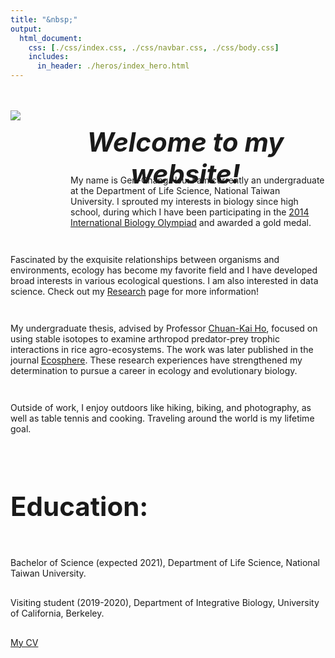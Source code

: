 ```yaml
---
title: "&nbsp;"
output:
  html_document:
    css: [./css/index.css, ./css/navbar.css, ./css/body.css]
    includes:
      in_header: ./heros/index_hero.html
---
```


<style>
h1 {font-weight: bold !important; 
    font-size: 42px !important}
</style>   


<div style="display: flex;">

<img src="./images/Personal photo.JPG" style="max-width: 300px; max-height: 400px; width:auto; height:auto; margin-top: 20px;">

<div style="padding-left: 40px; width: 800px">

<div style="height: 50px;">
<h1 style="text-align: center; font-style: italic;">Welcome to my website!</h1>
</div>

<div style="height: 1em;"></div>

<div style="padding-left: 40px;">
My name is Gen-Chang Hsu. I am currently an undergraduate at the Department of Life Science, National Taiwan University. I sprouted my interests in biology since high school, during which I have been participating in the [2014 International Biology Olympiad](https://www.ibo-info.org/en/contest/past-ibos.html){target="_blank"} and awarded a gold medal.
</div>

</div>

</div>

<div style="height: 1em;"></div>

Fascinated by the exquisite relationships between organisms and environments, ecology has become my favorite field and I have developed broad interests in various ecological questions. I am also interested in data science. Check out my <a href="./Research.html">Research</a> page for more information!

<div style="height: 1em;"></div>

My undergraduate thesis, advised by Professor [Chuan-Kai Ho](https://ecology.lifescience.ntu.edu.tw/doku.php/en/ckho/start){target="_blank"}, focused on using stable isotopes to examine arthropod predator-prey trophic interactions in rice agro-ecosystems. The work was later published in the journal [Ecosphere](https://esajournals.onlinelibrary.wiley.com/journal/21508925){target="_blank"}. These research experiences have strengthened my determination to pursue a career in ecology and evolutionary biology.

<div style="height: 1em;"></div>

Outside of work, I enjoy outdoors like hiking, biking, and photography, as well as table tennis and cooking. Traveling around the world is my lifetime goal.

<br>

# Education:
<div style="height: 1em;"></div>
Bachelor of Science (expected 2021), Department of Life Science, National Taiwan University.

<div style="height:2px;"></div>

Visiting student (2019-2020), Department of Integrative Biology, University of California, Berkeley.

<div style="height:2px;"></div>

<a href="./CV_20210302.pdf" target="_blank">My CV</a>
